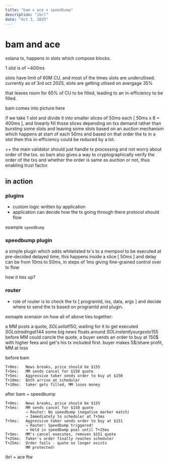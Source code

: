 ```yaml
---
title: "bam x ace x speedbump"
description: "ibrl"
date: "Oct 3, 2025"
---
```


# bam and ace

solana tx, happens in slots which compose blocks.

1 slot is of ~400ms 

slots have limit of 60M CU, and most of the times slots are underutlised. currently as of 3rd oct 2025, slots are getting utlised on avergage 35% 

that leaves room for 65% of CU to be filled, leading to an in-efficiency to be filled. 

bam comes into picture here

if we take 1 slot and divide it into smaller slices of 50ms each [ 50ms x 8 = 400ms ], and linearly fill those slices depending on txs demand 
rather than bursting some slots and leaving some slots based on an auction mechanism which happens at start of each 50ms and based on that 
order the tx in a slot then this in-efficiency could be reduced by a lot. 

++ the main validator should just handle tx processing and not worry about order of the txs. so bam also gives a way to cryptographically verify the order
of the txs and whether the order is same as auction or not, thus enabling trust factor. 

## in action 

### plugins 

- custom logic written by application 
- application can decide how the tx going through there protocol should flow 

example `speedbump`

### speedbump plugin

a simple plugin which adds whitelisted tx's to a mempool to be executed at pre-decided delayed time, this happens inside a slice [ 50ms ] and delay can 
be from 10ms to 50ms, in steps of 1ms giving fine-grained control over tx flow

how it ties up?

### router

- role of router is to check the tx [ programId, ixs, data, args ] and decide where to send the tx based on programId and plugin. 

exmaple scenaior on how all of above ties together: 

a MM posts a quote, $SOL sell at 150$, waiting for it to get executed
$SOL is trading at 144$
some big news floats around
$SOL instantly surges to 155$ 
before MM could cancle the quote, a buyer sends an order to buy at 150$ with higher fees and get's his tx included first. 
buyer makes 5$/share profit, MM at loss 

before bam
```
T+0ms:   News breaks, price should be $155
T+5ms:   MM sends cancel for $150 quote
T+5ms:   Aggressive taker sends order to buy at $150
T+10ms:  Both arrive at scheduler
T+10ms:  taker gets filled, MM loses money
```

after bam + speedbump
```
T+0ms:   News breaks, price should be $155
T+5ms:   MM sends cancel for $150 quote
         → Router: No speedbump (negative marker match)
         → Immediately to scheduler at T+5ms
T+5ms:   Aggressive taker sends order to buy at $151
         → Router: Speedbump triggered!
         → Held in speedbump pool until T+25ms
T+5ms:   MM's cancel executes, removes $151 quote
T+25ms:  Taker's order finally reaches scheduler
T+25ms:  Order fails - quote no longer exists
         MM protected!
```

ibrl + ace ftw 